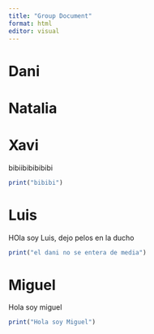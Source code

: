 ```yaml
---
title: "Group Document"
format: html
editor: visual
---
```


# Dani

# Natalia

# Xavi

bibiibibibibibi

```r
print("bibibi")
```

# Luis

HOla soy Luis, dejo pelos en la ducho

```r
print("el dani no se entera de media")
```

# Miguel

Hola soy miguel

```r
print("Hola soy Miguel")
```
